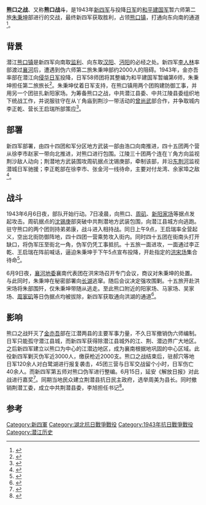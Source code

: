 '''熊口之战'''、又称'''熊口战斗'''，是1943年[[新四军|新四军]]与投降[[日本军|日军]]的[[和平建国军|和平建国军]]暂六师第二旅[[朱秉坤|朱秉坤]]部进行的交战，最终新四军获取胜利，占领[[熊口镇|熊口镇]]，打通向东向南的通道<ref>{{Cite book|title=湖北省志人物志稿|last=湖北省志地方志编纂委员会编|first=|publisher=北京：[[光明日报出版社|光明日报出版社]]|year=1989.08|isbn=7-80014-678-2|location=|pages=667}}</ref>。

== 背景 ==
潜江[[熊口镇|熊口镇]]是新四军向南取[[监利市|监利]]、向东取[[汉阳区|汉阳]]、[[沔阳|沔阳]]的必经之处。新四军[[李人林|李人林]]率部渡过[[襄河|襄河]]后，遭遇到伪六师第二旅朱秉坤部约2000人的阻碍。1943年，金亦吾率部在潜江向[[侵华日军|侵华日军]]投降，日军58师团将其整编为和平建国军暂编第6师，朱秉坤担任第二旅旅长<ref>{{Cite book|title=中国共产党潜江历史 第1卷 1921-1949|last=中共潜江市委党史研究室编|first=|publisher=武汉：[[长江出版社|长江出版社]]|year=2011.12|isbn=|location=|pages=170}}</ref>。朱秉坤仗着日军支持，在熊口镇用两个团购建防御工事，并用另一个团驻扎新阳家场。为筹备熊口之战，中共潜江县委、中共江陵县委组织地下统战工作，并说服驻守在从丫角庙到荆沙一带活动的[[曾尚武|曾尚武]]部合作，并争取城内李正乾、营长王启瑞所部策应<ref>{{Cite book|title=隐秘战线 1927-1949 武汉·上海·台湾·香港|last=墨诞著|first=|publisher=海口：[[海南出版社|海南出版社]]|year=2014.04|isbn=978-7-5443-5361-8|location=|pages=237-238}}</ref>。

== 部署 ==
新四军部署，由四十四团和军分区地方武装一部由浩口向南推进，四十五团两个营从徐李市赵家一带向北推进，对熊口进行包围。江陵三十团两个连在丫角方向监视荆沙敌人动向；荆潜地方武装围攻周矶据点沈锡庚部，牵制该部，并沿[[东荆河|东荆河]]监视潜城日军驰援；李正乾部在徐李市、张金河一线待命，主要对付龙湾、余家埠之敌<ref>{{Cite book|title=献给抗日战争胜利五十周年 新四军抗战实录|last=姜遵五编著；福建省新四军研究会审|first=|publisher=厦门：[[厦门大学出版社|厦门大学出版社]]|year=1995.07|isbn=7-5615-1043-8|location=|pages=227-228}}</ref>。

== 战斗 ==
1943年6月6日夜，部队开始行动。7日凌晨，向熊口、[[周矶街道|周矶]]、[[新阳家场|新阳家场]]等据点发起攻击。周矶据点的[[沈锡庚|沈锡庚]]部突破中共荆潜地方武装包围，向潜江县城方向逃跑。驻守熊口的两个团则持弟弟康，战斗进入相持战。同日上午9点，王启瑞率全营起义，空出北街防御阵地，四十四团一营乘势攻入街内。同时四十五团在街南头打开缺口，将伪军压至街北一角，伪军仍凭工事抵抗。十五旅一面进攻，一面通过李正乾、王启瑞在阵前喊话，逼迫朱秉坤于下午5点宣布投降，开赴指定的[[洪宋场|洪宋场]]集合待命<ref>{{Cite book|title=新四军辞典|last=丁星，郭加复主编|first=|publisher=上海：[[上海辞书出版社|上海辞书出版社]]|year=1997.06|isbn=7-5326-0422-5|location=|pages=221}}</ref>。

6月9日夜，[[中共襄河地委|襄河地委]]襄南代表团在洪宋场召开专门会议，商议对朱秉坤的处置。与此同时，朱秉坤在秘密部署向[[长湖_(湖北)|长湖]]逃窜。随后会议决定强攻围剿。十五旅开赴洪宋场将朱部围歼，仅朱秉坤带随从逃走。至此熊口附近的阳家场、马家场、吴家场、[[周家矶|周家矶]]等日伪据点均被拔除，新四军获取通向洪湖的通道<ref>{{Cite book|title=中国共产党荆州历史 1919.5-1949.10|last=中共荆州市委党史办公室著|first=|publisher=武汉：[[湖北人民出版社|湖北人民出版社]]|year=2001.06|isbn=7-216-03106-7|location=|pages=302-304}}</ref>。

== 影响 ==
熊口之战歼灭了[[金亦吾|金亦吾]]部在江潜两县的主要军事力量，不久日军撤销伪六师编制。日军只能孤守潜江县城，而新四军获得除潜江县城外的江、荆、潜边界广大地区。之后新四军建立以熊口为中心的江潜边地区，成为襄南根据地巩固的中心区域。此役新四军剿灭伪军近3000人，缴获枪近2000支。熊口之战结束后，驻郝穴等地日军120余人对白鹭湖进行报复袭击，45团三营与日军交战留个小时，日军伤亡40余人。而新四军第五师对熊口伪军进行整编。6月15日，延安《解放日报》对此战进行嘉奖<ref>{{Cite book|title=中国共产党荆州简史|last=《中国共产党荆州简史》编委会编|first=|publisher=武汉：[[湖北人民出版社|湖北人民出版社]]|year=2003.12|isbn=7-216-03829-0|location=|pages=60-61}}</ref>。同期当地民众建立荆潜县抗日民主政府，选举周美为县长。同时撤销荆潜工委，成立中共荆潜县委，李旭担任书记<ref>{{Cite book|title=中国共产党潜江历史 第1卷 1921-1949|last=中共潜江市委党史研究室编|first=|publisher=武汉：[[长江出版社|长江出版社]]|year=2011.12|isbn=|location=|pages=183-184}}</ref>。

==参考==
{{reflist}}

{{中國抗日戰爭中共戰役戰鬥}}
[[Category:新四軍|Category:新四軍]]
[[Category:湖北抗日戰爭戰役|Category:湖北抗日戰爭戰役]]
[[Category:1943年抗日戰爭戰役|Category:1943年抗日戰爭戰役]]
[[Category:潜江历史|Category:潜江历史]]
